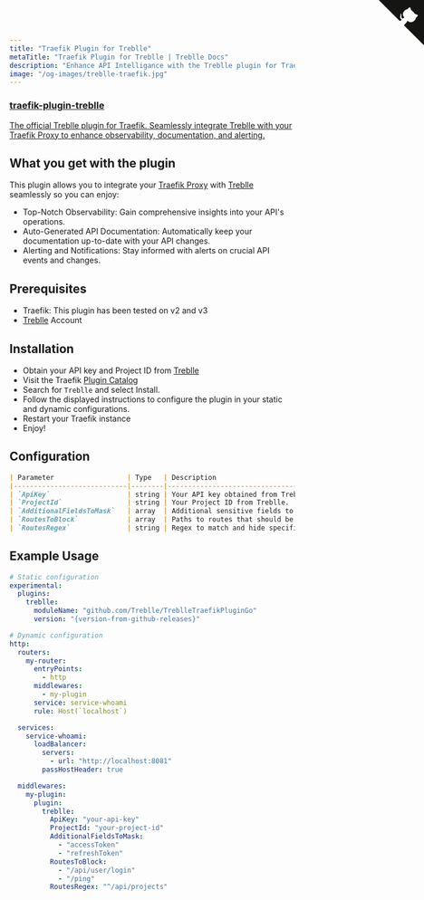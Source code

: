 ```yaml
---
title: "Traefik Plugin for Treblle"
metaTitle: "Traefik Plugin for Treblle | Treblle Docs"
description: "Enhance API Intelligance with the Treblle plugin for Traefik. Get real-time insights, auto-generated documentation, and alerts. Follow the setup guide to integrate."
image: "/og-images/treblle-traefik.jpg"
---
```


<div class="max-w-full mx-auto shadow-lg rounded-lg overflow-hidden">
  <a href="https://github.com/Treblle/TreblleTraefikPluginGo" title="View source on GitHub" aria-label="View source on GitHub" class="relative no-underline">
    <div>
      <svg width="80" height="80" viewBox="0 0 250 250" style="fill:#151513; color:#fff; position: absolute; top: 0; border: 0; right: 0;" aria-hidden="true">
        <path d="M0,0 L115,115 L130,115 L142,142 L250,250 L250,0 Z"></path>
        <path d="M128.3,109.0 C113.8,99.7 119.0,89.6 119.0,89.6 C122.0,82.7 120.5,78.6 120.5,78.6 C119.2,72.0 123.4,76.3 123.4,76.3 C127.3,80.9 125.5,87.3 125.5,87.3 C122.9,97.6 130.6,101.9 134.4,103.2" fill="currentColor" style="transform-origin: 130px 106px;" class="octo-arm"></path>
        <path d="M115.0,115.0 C114.9,115.1 118.7,116.5 119.8,115.4 L133.7,101.6 C136.9,99.2 139.9,98.4 142.2,98.6 C133.8,88.0 127.5,74.4 143.8,58.0 C148.5,53.4 154.0,51.2 159.7,51.0 C160.3,49.4 163.2,43.6 171.4,40.1 C171.4,40.1 176.1,42.5 178.8,56.2 C183.1,58.6 187.2,61.8 190.9,65.4 C194.5,69.0 197.7,73.2 200.1,77.6 C213.8,80.2 216.3,84.9 216.3,84.9 C212.7,93.1 206.9,96.0 205.4,96.6 C205.1,102.4 203.0,107.8 198.3,112.5 C181.9,128.9 168.3,122.5 157.7,114.1 C157.9,116.9 156.7,120.9 152.7,124.9 L141.0,136.5 C139.8,137.7 141.6,141.9 141.8,141.8 Z" fill="currentColor" class="octo-body"></path>
      </svg>
    </div>
    <div class="grid grid-cols-4 gap-4 px-2 py-2">
      <div class="col-span-4">
      	<h3 class="text-xl font-semibold">traefik-plugin-treblle</h3>
      	<p class="text-sm font-medium">
          The official Treblle plugin for Traefik. Seamlessly integrate Treblle with your Traefik Proxy to enhance observability, documentation, and alerting.
        </p>
      </div>
    </div>
  </a>
</div>

## What you get with the plugin

This plugin allows you to integrate your [Traefik Proxy](https://traefik.io/traefik/) with [Treblle](https://treblle.com/) seamlessly so you can enjoy:

- Top-Notch Observability: Gain comprehensive insights into your API's operations.
- Auto-Generated API Documentation: Automatically keep your documentation up-to-date with your API changes.
- Alerting and Notifications: Stay informed with alerts on crucial API events and changes.

## Prerequisites

- Traefik: This plugin has been tested on v2 and v3
- [Treblle](https://app.treblle.com/) Account

## Installation

- Obtain your API key and Project ID from [Treblle](https://app.treblle.com/)
- Visit the Traefik [Plugin Catalog](https://plugins.traefik.io/plugins)
- Search for `Treblle` and select Install.
- Follow the displayed instructions to configure the plugin in your static and dynamic configurations.
- Restart your Traefik instance
- Enjoy!

## Configuration

```md
| Parameter                  | Type   | Description                             |
|----------------------------|--------|-----------------------------------------|
| `ApiKey`                   | string | Your API key obtained from Treblle.     |
| `ProjectId`                | string | Your Project ID from Treblle.           |
| `AdditionalFieldsToMask`   | array  | Additional sensitive fields to mask.    |
| `RoutesToBlock`            | array  | Paths to routes that should be hidden.  |
| `RoutesRegex`              | string | Regex to match and hide specific routes.|
```

## Example Usage
```yaml
# Static configuration
experimental:
  plugins:
    treblle:
      moduleName: "github.com/Treblle/TreblleTraefikPluginGo"
      version: "{version-from-github-releases}"

# Dynamic configuration
http:
  routers:
    my-router:
      entryPoints:
        - http
      middlewares:
        - my-plugin
      service: service-whoami
      rule: Host(`localhost`)

  services:
    service-whoami:
      loadBalancer:
        servers:
          - url: "http://localhost:8081"
        passHostHeader: true

  middlewares:
    my-plugin:
      plugin:
        treblle:
          ApiKey: "your-api-key"
          ProjectId: "your-project-id"
          AdditionalFieldsToMask:
            - "accessToken"
            - "refreshToken"
          RoutesToBlock:
            - "/api/user/login"
            - "/ping"
          RoutesRegex: "^/api/projects"
```
